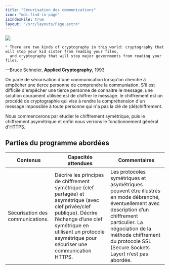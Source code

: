 ```yaml
---
title: "Sécurisation des communications"
icon: "mdi:find-in-page"
isIndexFile: true
layout: "/src/layouts/Page.astro"
---
```


![](/cours/secu.png)

```
" There are two kinds of cryptography in this world: cryptography that will stop your kid sister from reading your files, 
  and cryptography that will stop major governments from reading your files. "
```
—Bruce Schneier, __Applied Cryptography__, 1993

On parle de sécurisation d'une communication lorsqu'on cherche à empêcher une tierce personne de comprendre la communiation. 
S'il est difficile d'empêcher une tierce personne de connaitre le message, une solution courament utilisée est de chiffrer le message. 
le chiffrement est un procédé de cryptographie qui vise à rendre la compréhension d'un message impossible à toute personne qui n'a pas la clé de (dé)chiffrement.

Nous commencerons par étudier le chiffrement symétrique, puis le chiffrement asymétrique et enfin nous verrons le fonctionnement général d'HTTPS. 

##  Parties du programme abordées 
Contenus | Capacités attendues | Commentaires
---|---|---
Sécurisation des communications. | Décrire les principes de chiffrement symétrique (clef partagée) et asymétrique (avec clef privée/clef publique). Décrire l’échange d’une clef symétrique en utilisant un protocole asymétrique pour sécuriser une communication HTTPS. | Les protocoles symétriques et asymétriques peuvent être illustrés en mode débranché, éventuellement avec description d’un chiffrement particulier. La négociation de la méthode chiffrement du protocole SSL (Secure Sockets Layer) n’est pas abordée. | 
